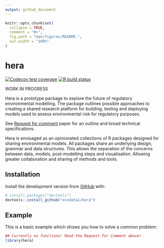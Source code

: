 ```yaml
---
output: github_document
---
```


<!-- README.md is generated from README.Rmd. Please edit that file -->

```r
knitr::opts_chunk$set(
  collapse = TRUE,
  comment = "#>",
  fig.path = "man/figures/README-",
  out.width = "100%"
)
```

# hera

<!-- badges: start -->
[![Codecov test coverage](https://codecov.io/gh/ecodata1/hera/branch/master/graph/badge.svg)](https://codecov.io/gh/ecodata1/hera?branch=master)
[![R build status](https://github.com/ecodata1/hera/workflows/R-CMD-check/badge.svg)](https://github.com/ecodata1/hera/actions)
<!-- badges: end -->

WORK IN PROGRESS

Hera is a prototype package to explore the future of regulatory environmental
modelling. The package outlines possible approaches to creating a shared
research platform for building, testing and deploying models used to assess
environmental risk for regulatory purposes.

See [Request for comment]() paper for an outline and broad technical
specifications.

Hera is envisaged as an opinionated collections of R packages designed for sharing
environmental models. All packages share an underlying design, grammar and data
structures. This allows the separation of the concerns between data, models,
post-modelling steps and visualisation. Allowing greater collaboration and
sharing of methods and tools.

## Installation

Install the development version from [GitHub](https://github.com/) with:

``` r
# install.packages("devtools")
devtools::install_github("ecodata1/hera")
```
## Example

This is a basic example which shows you how to solve a common problem:

```r
## Currently no functions! Read the Request for Comment above! 
library(hera) 
```

